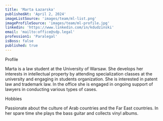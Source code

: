 ```yaml
---
title: 'Marta Łazarska'
publishedAt: 'April 2, 2024'
imageListSource: 'images/team/ml-list.png'
imageProfileSource: 'images/team/ml-profile.jpg'
linkedin: 'https://www.linkedin.com/in/kdudzinski'
email: 'mailto:office@sdp.legal'
profession1: 'Paralegal'
isBoss: false
published: true
---
```


<ProfileSection type="profile">Profile</ProfileSection>

Marta is a law student at the University of Warsaw. She develops her interests in intellectual property by attending specialization classes at the university and engaging in students organization. She is interested in patent law and trademark law. In the office she is engaged in ongoing support of lawyers in conducting various types of cases.

<ProfileSection type="hobby">Hobbies</ProfileSection>

Passionate about the culture of Arab countries and the Far East countries. In her spare time she plays the bass guitar and collects vinyl albums.
